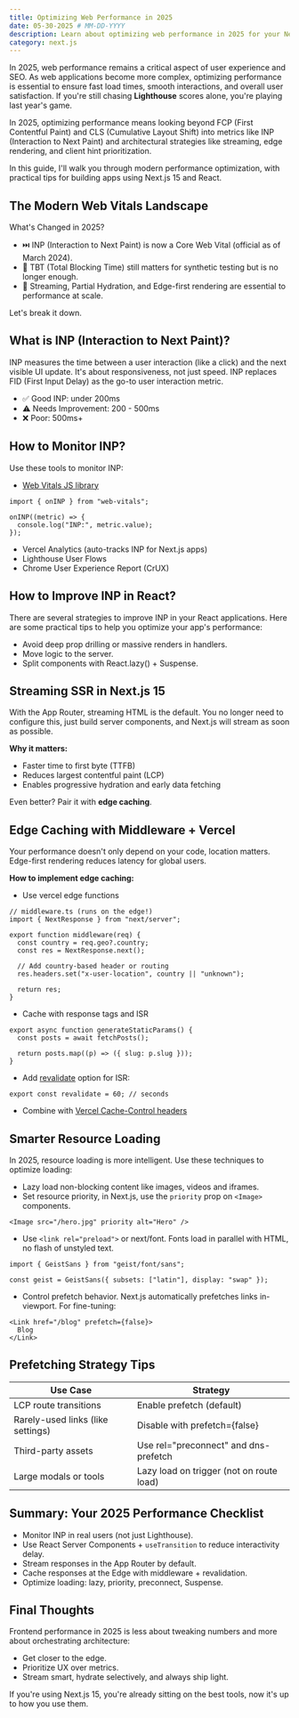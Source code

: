```yaml
---
title: Optimizing Web Performance in 2025
date: 05-30-2025 # MM-DD-YYYY
description: Learn about optimizing web performance in 2025 for your Next.js applications.
category: next.js
---
```


In 2025, web performance remains a critical aspect of user experience and SEO. As web applications become more complex, optimizing performance is essential to ensure fast load times, smooth interactions, and overall user satisfaction. If you're still chasing **Lighthouse** scores alone, you're playing last year's game.

In 2025, optimizing performance means looking beyond FCP (First Contentful Paint) and CLS (Cumulative Layout Shift) into metrics like INP (Interaction to Next Paint) and architectural strategies like streaming, edge rendering, and client hint prioritization.

In this guide, I'll walk you through modern performance optimization, with practical tips for building apps using Next.js 15 and React.

## The Modern Web Vitals Landscape

What's Changed in 2025?

- ⏭️ INP (Interaction to Next Paint) is now a Core Web Vital (official as of March 2024).
- 🚫 TBT (Total Blocking Time) still matters for synthetic testing but is no longer enough.
- 🚀 Streaming, Partial Hydration, and Edge-first rendering are essential to performance at scale.

Let's break it down.

## What is INP (Interaction to Next Paint)?

INP measures the time between a user interaction (like a click) and the next visible UI update. It's about responsiveness, not just speed. INP replaces FID (First Input Delay) as the go-to user interaction metric.

- ✅ Good INP: under 200ms
- ⚠️ Needs Improvement: 200 - 500ms
- ❌ Poor: 500ms+

## How to Monitor INP?

Use these tools to monitor INP:

- [Web Vitals JS library](https://github.com/GoogleChrome/web-vitals)

```tsx
import { onINP } from "web-vitals";

onINP((metric) => {
  console.log("INP:", metric.value);
});
```

- Vercel Analytics (auto-tracks INP for Next.js apps)
- Lighthouse User Flows
- Chrome User Experience Report (CrUX)

## How to Improve INP in React?

There are several strategies to improve INP in your React applications. Here are some practical tips to help you optimize your app's performance:

- Avoid deep prop drilling or massive renders in handlers.
- Move logic to the server.
- Split components with React.lazy() + Suspense.

## Streaming SSR in Next.js 15

With the App Router, streaming HTML is the default. You no longer need to configure this, just build server components, and Next.js will stream as soon as possible.

**Why it matters:**

- Faster time to first byte (TTFB)
- Reduces largest contentful paint (LCP)
- Enables progressive hydration and early data fetching

Even better? Pair it with **edge caching**.

## Edge Caching with Middleware + Vercel

Your performance doesn't only depend on your code, location matters. Edge-first rendering reduces latency for global users.

**How to implement edge caching:**

- Use vercel edge functions

```tsx
// middleware.ts (runs on the edge!)
import { NextResponse } from "next/server";

export function middleware(req) {
  const country = req.geo?.country;
  const res = NextResponse.next();

  // Add country-based header or routing
  res.headers.set("x-user-location", country || "unknown");

  return res;
}
```

- Cache with response tags and ISR

```tsx
export async function generateStaticParams() {
  const posts = await fetchPosts();

  return posts.map((p) => ({ slug: p.slug }));
}
```

- Add [revalidate](https://nextjs.org/docs/app/api-reference/file-conventions/route-segment-config#revalidate) option for ISR:

```tsx
export const revalidate = 60; // seconds
```

- Combine with [Vercel Cache-Control headers](https://vercel.com/docs/edge-network/caching)

## Smarter Resource Loading

In 2025, resource loading is more intelligent. Use these techniques to optimize loading:

- Lazy load non-blocking content like images, videos and iframes.
- Set resource priority, in Next.js, use the `priority` prop on `<Image>` components.

```tsx
<Image src="/hero.jpg" priority alt="Hero" />
```

- Use `<link rel="preload">` or next/font. Fonts load in parallel with HTML, no flash of unstyled text.

```tsx
import { GeistSans } from "geist/font/sans";

const geist = GeistSans({ subsets: ["latin"], display: "swap" });
```

- Control prefetch behavior. Next.js automatically prefetches links in-viewport. For fine-tuning:

```tsx
<Link href="/blog" prefetch={false}>
  Blog
</Link>
```

## Prefetching Strategy Tips

<div className="border-secondary overflow-scroll rounded-2xl border">
  <table className="min-w-xl table-auto">
    <thead>
      <tr>
        <th>Use Case</th>
        <th>Strategy</th>
      </tr>
    </thead>
    <tbody>
      <tr>
        <td>LCP route transitions</td>
        <td>Enable prefetch (default)</td>
      </tr>
      <tr>
        <td>Rarely-used links (like settings)</td>
        <td>Disable with prefetch={false}</td>
      </tr>
      <tr>
        <td>Third-party assets</td>
        <td>Use rel="preconnect" and dns-prefetch</td>
      </tr>
      <tr>
        <td>Large modals or tools</td>
        <td>Lazy load on trigger (not on route load)</td>
      </tr>
    </tbody>
  </table>
</div>

## Summary: Your 2025 Performance Checklist

- Monitor INP in real users (not just Lighthouse).
- Use React Server Components + `useTransition` to reduce interactivity delay.
- Stream responses in the App Router by default.
- Cache responses at the Edge with middleware + revalidation.
- Optimize loading: lazy, priority, preconnect, Suspense.

## Final Thoughts

Frontend performance in 2025 is less about tweaking numbers and more about orchestrating architecture:

- Get closer to the edge.
- Prioritize UX over metrics.
- Stream smart, hydrate selectively, and always ship light.

If you're using Next.js 15, you're already sitting on the best tools, now it's up to how you use them.
